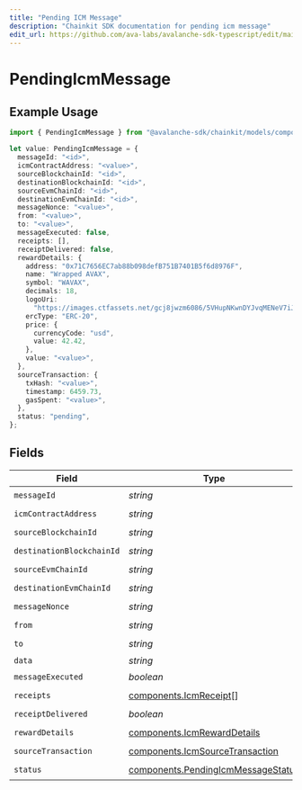 ```yaml
---
title: "Pending ICM Message"
description: "Chainkit SDK documentation for pending icm message"
edit_url: https://github.com/ava-labs/avalanche-sdk-typescript/edit/main/chainkit/docs/models/components/pendingicmmessage.md
---
```


# PendingIcmMessage

## Example Usage

```typescript
import { PendingIcmMessage } from "@avalanche-sdk/chainkit/models/components";

let value: PendingIcmMessage = {
  messageId: "<id>",
  icmContractAddress: "<value>",
  sourceBlockchainId: "<id>",
  destinationBlockchainId: "<id>",
  sourceEvmChainId: "<id>",
  destinationEvmChainId: "<id>",
  messageNonce: "<value>",
  from: "<value>",
  to: "<value>",
  messageExecuted: false,
  receipts: [],
  receiptDelivered: false,
  rewardDetails: {
    address: "0x71C7656EC7ab88b098defB751B7401B5f6d8976F",
    name: "Wrapped AVAX",
    symbol: "WAVAX",
    decimals: 18,
    logoUri:
      "https://images.ctfassets.net/gcj8jwzm6086/5VHupNKwnDYJvqMENeV7iJ/fdd6326b7a82c8388e4ee9d4be7062d4/avalanche-avax-logo.svg",
    ercType: "ERC-20",
    price: {
      currencyCode: "usd",
      value: 42.42,
    },
    value: "<value>",
  },
  sourceTransaction: {
    txHash: "<value>",
    timestamp: 6459.73,
    gasSpent: "<value>",
  },
  status: "pending",
};
```

## Fields

| Field                                                                                    | Type                                                                                     | Required                                                                                 | Description                                                                              |
| ---------------------------------------------------------------------------------------- | ---------------------------------------------------------------------------------------- | ---------------------------------------------------------------------------------------- | ---------------------------------------------------------------------------------------- |
| `messageId`                                                                              | *string*                                                                                 | :heavy_check_mark:                                                                       | N/A                                                                                      |
| `icmContractAddress`                                                                     | *string*                                                                                 | :heavy_check_mark:                                                                       | N/A                                                                                      |
| `sourceBlockchainId`                                                                     | *string*                                                                                 | :heavy_check_mark:                                                                       | N/A                                                                                      |
| `destinationBlockchainId`                                                                | *string*                                                                                 | :heavy_check_mark:                                                                       | N/A                                                                                      |
| `sourceEvmChainId`                                                                       | *string*                                                                                 | :heavy_check_mark:                                                                       | N/A                                                                                      |
| `destinationEvmChainId`                                                                  | *string*                                                                                 | :heavy_check_mark:                                                                       | N/A                                                                                      |
| `messageNonce`                                                                           | *string*                                                                                 | :heavy_check_mark:                                                                       | N/A                                                                                      |
| `from`                                                                                   | *string*                                                                                 | :heavy_check_mark:                                                                       | N/A                                                                                      |
| `to`                                                                                     | *string*                                                                                 | :heavy_check_mark:                                                                       | N/A                                                                                      |
| `data`                                                                                   | *string*                                                                                 | :heavy_minus_sign:                                                                       | N/A                                                                                      |
| `messageExecuted`                                                                        | *boolean*                                                                                | :heavy_check_mark:                                                                       | N/A                                                                                      |
| `receipts`                                                                               | [components.IcmReceipt](https://github.com/ava-labs/avalanche-sdk-typescript/blob/main/chainkit/models/components/icmreceipt.md)[]                         | :heavy_check_mark:                                                                       | N/A                                                                                      |
| `receiptDelivered`                                                                       | *boolean*                                                                                | :heavy_check_mark:                                                                       | N/A                                                                                      |
| `rewardDetails`                                                                          | [components.IcmRewardDetails](https://github.com/ava-labs/avalanche-sdk-typescript/blob/main/chainkit/models/components/icmrewarddetails.md)               | :heavy_check_mark:                                                                       | N/A                                                                                      |
| `sourceTransaction`                                                                      | [components.IcmSourceTransaction](https://github.com/ava-labs/avalanche-sdk-typescript/blob/main/chainkit/models/components/icmsourcetransaction.md)       | :heavy_check_mark:                                                                       | N/A                                                                                      |
| `status`                                                                                 | [components.PendingIcmMessageStatus](https://github.com/ava-labs/avalanche-sdk-typescript/blob/main/chainkit/models/components/pendingicmmessagestatus.md) | :heavy_check_mark:                                                                       | N/A                                                                                      |